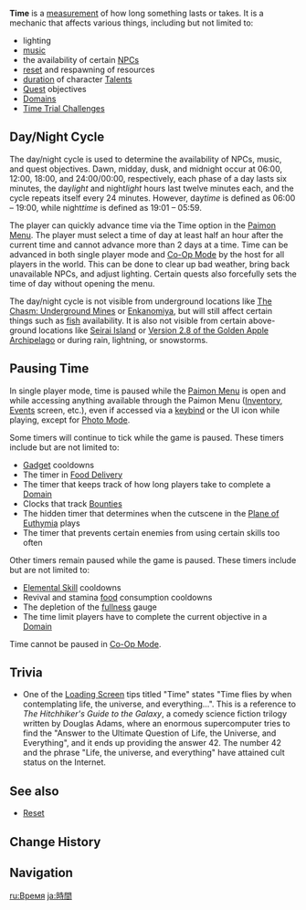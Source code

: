 {{Terminology Infobox
|image        = Icon Clock.png
|type         = Game Systems
|type2        = Exploration
|type3        = Physics
}}
'''Time''' is a [[measurement]] of how long something lasts or takes. It is a mechanic that affects various things, including but not limited to:
*lighting
*[[music]]
*the availability of certain [[NPC]]s
*[[reset]] and respawning of resources
*[[duration]] of character [[Talents]]
*[[Quest]] objectives
*[[Domains]]
*[[Time Trial Challenge]]s

==Day/Night Cycle==
The day/night cycle is used to determine the availability of NPCs, music, and quest objectives. Dawn, midday, dusk, and midnight occur at 06:00, 12:00, 18:00, and 24:00/00:00, respectively, each phase of a day lasts six minutes, the day''light'' and night''light'' hours last twelve minutes each, and the cycle repeats itself every 24 minutes. However, day''time'' is defined as 06:00 – 19:00, while night''time'' is defined as 19:01 – 05:59.

The player can quickly advance time via the Time option in the [[Paimon Menu]]. The player must select a time of day at least half an hour after the current time and cannot advance more than 2 days at a time. Time can be advanced in both single player mode and [[Co-Op Mode]] by the host for all players in the world. This can be done to clear up bad weather, bring back unavailable NPCs, and adjust lighting. Certain quests also forcefully sets the time of day without opening the menu.

The day/night cycle is not visible from underground locations like [[The Chasm: Underground Mines]] or [[Enkanomiya]], but will still affect certain things such as [[Fishing|fish]] availability. It is also not visible from certain above-ground locations like [[Seirai Island]] or [[Golden Apple Archipelago/2.8|Version 2.8 of the Golden Apple Archipelago]] or during rain, lightning, or snowstorms.

==Pausing Time==
In single player mode, time is paused while the [[Paimon Menu]] is open and while accessing anything available through the Paimon Menu ([[Inventory]], [[Events]] screen, etc.), even if accessed via a [[Controls|keybind]] or the UI icon while playing, except for [[Photo Mode]].

Some timers will continue to tick while the game is paused. These timers include but are not limited to:
* [[Gadget]] cooldowns
* The timer in [[Food Delivery]]
* The timer that keeps track of how long players take to complete a [[Domain]]
* Clocks that track [[Bounties]]
* The hidden timer that determines when the cutscene in the [[Plane of Euthymia]] plays
* The timer that prevents certain enemies from using certain skills too often

Other timers remain paused while the game is paused. These timers include but are not limited to:
* [[Elemental Skill]] cooldowns
* Revival and stamina [[food]] consumption cooldowns
* The depletion of the [[Food#Full State|fullness]] gauge
* The time limit players have to complete the current objective in a [[Domain]]

Time cannot be paused in [[Co-Op Mode]].

==Trivia==
* One of the [[Loading Screen]] tips titled "Time" states "Time flies by when contemplating life, the universe, and everything...". This is a reference to ''The Hitchhiker's Guide to the Galaxy'', a comedy science fiction trilogy written by Douglas Adams, where an enormous supercomputer tries to find the "Answer to the Ultimate Question of Life, the Universe, and Everything", and it ends up providing the answer 42. The number 42 and the phrase "Life, the universe, and everything" have attained cult status on the Internet.

==See also==
*[[Reset]]

==Change History==
{{Change History|1.0}}

==Navigation==
{{Exploration Navbox}}

[[ru:Время]]
[[ja:時間]]